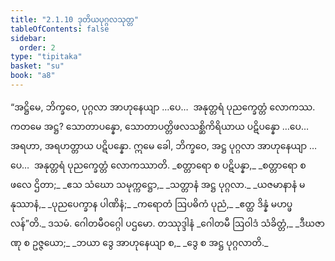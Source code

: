 ```yaml
---
title: "2.1.10 ဒုတိယပုဂ္ဂလသုတ္တ"
tableOfContents: false
sidebar:
  order: 2
type: "tipitaka"
basket: "su"
book: "a8"
---
```



<DynamicBreadcrumb />

<Division number="60" book="a8">

<Paragraph number="614" book="a8">
“အဋ္ဌိမေ, ဘိက္ခဝေ, ပုဂ္ဂလာ အာဟုနေယျာ …ပေ…  အနုတ္တရံ ပုညက္ခေတ္တံ လောကဿ. ကတမေ အဋ္ဌ? သောတာပန္နော, သောတာပတ္တိဖလသစ္ဆိကိရိယာယ ပဋိပန္နော …ပေ…  အရဟာ, အရဟတ္တာယ ပဋိပန္နော. ဣမေ ခေါ, ဘိက္ခဝေ, အဋ္ဌ ပုဂ္ဂလာ အာဟုနေယျာ …ပေ…  အနုတ္တရံ ပုညက္ခေတ္တံ လောကဿာတိ.
</Paragraph>

<Paragraph number="615" type="verses" book="a8">
_စတ္တာရော စ ပဋိပန္နာ,_  
_စတ္တာရော စ ဖလေ ဌိတာ;_  
_ဧသ သံဃော သမုက္ကဋ္ဌော,_  
_သတ္တာနံ အဋ္ဌ ပုဂ္ဂလာ._  

</Paragraph>

<Paragraph number="616" type="verses" book="a8">
_ယဇမာနာနံ မနုဿာနံ,_  
_ပုညပေက္ခာန ပါဏိနံ;_  
_ကရောတံ ဩပဓိကံ ပုညံ,_  
_ဧတ္ထ ဒိန္နံ မဟပ္ဖလန်”တိ._  


</Paragraph>
</Division>

<Paragraph number="617" type="center" book="a8">
ဒသမံ.



</Paragraph>

<Paragraph number="618" type="center" book="a8">
ဂေါတမီဝဂ္ဂေါ ပဌမော.



</Paragraph>

<Paragraph number="619" type="center" book="a8">
တဿုဒ္ဒါနံ


</Paragraph>

<Paragraph number="620" type="verses" book="a8">
_ဂေါတမီ ဩဝါဒံ သံခိတ္တံ,_  
_ဒီဃဇာဏု စ ဥဇ္ဇယော;_  
_ဘယာ ဒွေ အာဟုနေယျာ စ,_  
_ဒွေ စ အဋ္ဌ ပုဂ္ဂလာတိ._
</Paragraph>